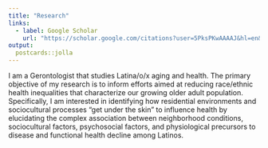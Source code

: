 ---
title: "Research"
links:
  - label: Google Scholar
    url: "https://scholar.google.com/citations?user=5PksPKwAAAAJ&hl=en&authuser=2"
output:
  postcards::jolla
---
 
I am a Gerontologist that studies Latina/o/x aging and health. The primary objective of my research is to inform efforts aimed at reducing race/ethnic health inequalities that characterize our growing older adult population. Specifically, I am interested in identifying how residential environments and sociocultural processes “get under the skin” to influence health by elucidating the complex association between neighborhood conditions, sociocultural factors, psychosocial factors, and physiological precursors to disease and functional health decline among Latinos.


